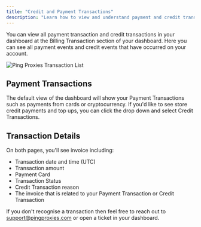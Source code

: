 ```yaml
---
title: "Credit and Payment Transactions"
description: "Learn how to view and understand payment and credit transactions in your Ping Proxies dashboard."
---
```


You can view all payment transaction and credit transactions in your dashboard at the Billing Transaction section of your dashboard. Here you can see all payment events and credit events that have occurred on your account.

<img
  src="/images/general/transactions.png"
  alt="Ping Proxies Transaction List"
/>

## Payment Transactions

The default view of the dashboard will show your Payment Transactions such as payments from cards or cryptocurrency. If you'd like to see store credit payments and top ups, you can click the drop down and select Credit Transactions.

## Transaction Details

On both pages, you'll see invoice including:

- Transaction date and time (UTC)
- Transaction amount
- Payment Card
- Transaction Status
- Credit Transaction reason
- The invoice that is related to your Payment Transaction or Credit Transaction

If you don't recognise a transaction then feel free to reach out to support@pingproxies.com or open a ticket in your dashboard.